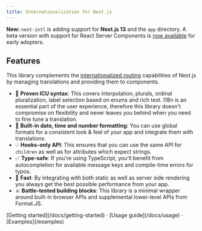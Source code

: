 ```yaml
---
title: Internationalization for Next.js
---
```



<div className="bg-slate-100">
  <Hero />

  <div className="max-w-4xl mx-auto px-4">

  <Callout className="text-center max-w-[700px] mx-auto" emoji={null}>

**New:** `next-intl` is adding support for **Next.js 13** and the `app` directory. A beta version with support for React Server Components is [now available](/docs/next-13) for early adopters.

  </Callout>

## Features

This library complements the [internationalized routing](https://nextjs.org/docs/advanced-features/i18n-routing) capabilities of Next.js by managing translations and providing them to components.

- 🌟 **Proven ICU syntax**: This covers interpolation, plurals, ordinal pluralization, label selection based on enums and rich text. I18n is an essential part of the user experience, therefore this library doesn't compromise on flexibility and never leaves you behind when you need to fine tune a translation.
- 📅 **Built-in date, time and number formatting**: You can use global formats for a consistent look & feel of your app and integrate them with translations.
- 💡 **Hooks-only API**: This ensures that you can use the same API for `children` as well as for attributes which expect strings.
- ✅ **Type-safe**: If you're using TypeScript, you'll benefit from autocompletion for available message keys and compile-time errors for typos.
- 🚀 **Fast**: By integrating with both static as well as server side rendering you always get the best possible performance from your app.
- ⚔️ **Battle-tested building blocks**: This library is a minimal wrapper around built-in browser APIs and supplemental lower-level APIs from Format.JS.

<div className="pt-8">
  [Getting started](/docs/getting-started) · [Usage guide](/docs/usage) ·
  [Examples](/examples)
</div>

  </div>
</div>
